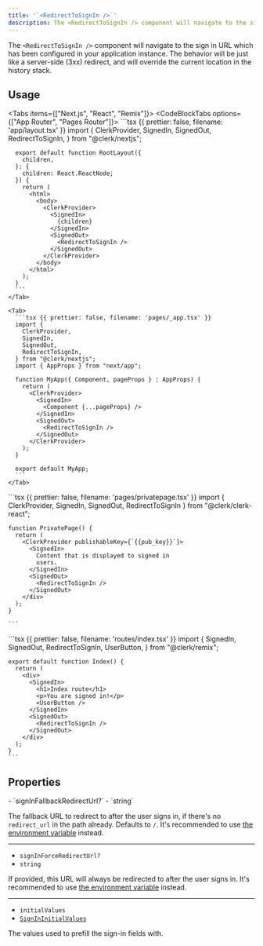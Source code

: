 ```yaml
---
title: '`<RedirectToSignIn />`'
description: The <RedirectToSignIn /> component will navigate to the sign in URL which has been configured in your application instance. The behavior will be just like a server-side (3xx) redirect, and will override the current location in the history stack.
---
```


The `<RedirectToSignIn />` component will navigate to the sign in URL which has been configured in your application instance. The behavior will be just like a server-side (3xx) redirect, and will override the current location in the history stack.

## Usage

<Tabs items={["Next.js", "React", "Remix"]}>
  <CodeBlockTabs options={["App Router", "Pages Router"]}>
    <Tab>
      ```tsx {{ prettier: false, filename: 'app/layout.tsx' }}
      import {
        ClerkProvider,
        SignedIn,
        SignedOut,
        RedirectToSignIn,
      } from "@clerk/nextjs";

      export default function RootLayout({
        children,
      }: {
        children: React.ReactNode;
      }) {
        return (
          <html>
            <body>
              <ClerkProvider>
                <SignedIn>
                  {children}
                </SignedIn>
                <SignedOut>
                  <RedirectToSignIn />
                </SignedOut>
              </ClerkProvider>
            </body>
          </html>
        );
      }
      ```
    </Tab>

    <Tab>
      ```tsx {{ prettier: false, filename: 'pages/_app.tsx' }}
      import {
        ClerkProvider,
        SignedIn,
        SignedOut,
        RedirectToSignIn,
      } from "@clerk/nextjs";
      import { AppProps } from "next/app";

      function MyApp({ Component, pageProps } : AppProps) {
        return (
          <ClerkProvider>
            <SignedIn>
              <Component {...pageProps} />
            </SignedIn>
            <SignedOut>
              <RedirectToSignIn />
            </SignedOut>
          </ClerkProvider>
        );
      }

      export default MyApp;
      ```
    </Tab>
  </CodeBlockTabs>

  <Tab>
    ```tsx {{ prettier: false, filename: 'pages/privatepage.tsx' }}
    import {
      ClerkProvider,
      SignedIn,
      SignedOut,
      RedirectToSignIn
    } from "@clerk/clerk-react";

    function PrivatePage() {
      return (
        <ClerkProvider publishableKey={`{{pub_key}}`}>
          <SignedIn>
            Content that is displayed to signed in
            users.
          </SignedIn>
          <SignedOut>
            <RedirectToSignIn />
          </SignedOut>
        </div>
      );
    }

    ```
  </Tab>

  <Tab>
    ```tsx {{ prettier: false, filename: 'routes/index.tsx' }}
    import {
      SignedIn,
      SignedOut,
      RedirectToSignIn,
      UserButton,
    } from "@clerk/remix";

    export default function Index() {
      return (
        <div>
          <SignedIn>
            <h1>Index route</h1>
            <p>You are signed in!</p>
            <UserButton />
          </SignedIn>
          <SignedOut>
            <RedirectToSignIn />
          </SignedOut>
        </div>
      );
    }
    ```
  </Tab>
</Tabs>

## Properties

<Properties>
  - `signInFallbackRedirectUrl?`
  - `string`

  The fallback URL to redirect to after the user signs in, if there's no `redirect_url` in the path already. Defaults to `/`. It's recommended to use [the environment variable](/docs/deployments/clerk-environment-variables#sign-in-and-sign-up-redirects) instead.

  ---

  - `signInForceRedirectUrl?`
  - `string`

  If provided, this URL will always be redirected to after the user signs in. It's recommended to use [the environment variable](/docs/deployments/clerk-environment-variables#sign-in-and-sign-up-redirects) instead.

  ---

  - `initialValues`
  - [`SignInInitialValues`](/docs/references/javascript/types/sign-in-initial-values)

  The values used to prefill the sign-in fields with.
</Properties>

